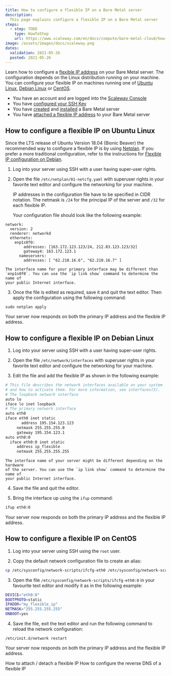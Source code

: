 ```yaml
---
title: How to configure a flexible IP on a Bare Metal server
description:
  This page explains configure a flexible IP on a Bare Metal server
steps:
  - step: TODO
    type: HowToStep
    url: https://www.scaleway.com/en/docs/compute/bare-metal-cloud/how-to/configure-flexible-ip/
image: /assets/images/docs/scaleway.png
dates:
  validation: 2021-05-26
  posted: 2021-05-26
---
```


Learn how to configure a [flexible IP address](/compute/bare-metal-cloud/concepts/#flexible-ip) on your Bare Metal server. The configuration depends on the Linux distribution running on your machine. You can configure your flexible IP on machines running one of [Ubuntu Linux](#how-to-configure-a-flexible-ip-on-ubuntu-linux), [Debian Linux](#how-to-configure-a-flexible-ip-on-debian-linux) or [CentOS](#how-to-configure-a-flexible-ip-on-centos).

<Message type="requirement">

- You have an account and are logged into the [Scaleway Console](https://console.scaleway.com)  
- You have [configured your SSH Key](/console/my-project/how-to/create-ssh-key)
- You have [created](/compute/bare-metal-cloud/how-to/create-server) and [installed](/compute/bare-metal-cloud/how-to/install-server) a Bare Metal server
- You have [attached a flexible IP address](/compute/bare-metal-cloud/how-to/attach-detach-flexible-ip) to your Bare Metal server

</Message>


## How to configure a flexible IP on Ubuntu Linux

Since the LTS release of Ubuntu Version 18.04 (Bionic Beaver) the recommended way to configure a flexible IP is by using [Netplan](https://netplan.io/). If you prefer a more traditional configuration, refer to the instructions for [Flexible IP configuration on Debian](#how-to-configure-a-flexible-ip-on-debian-linux).

1. Log into your server using SSH with a user having super-user rights.

2. Open the file `/etc/netplan/01-netcfg.yaml` with superuser rights in your favorite text editor and configure the networking for your machine.

   <Message type="note">

     IP addresses in the configuration file have to be specified in CIDR
     notation. The netmask is `/24` for the principal IP of the server and `/32`
     for each flexible IP.

   </Message>
   Your configuration file should look like the following example:

  ```
  network:
    version: 2
    renderer: networkd
    ethernets:
      enp1s0f0:
          addresses: [163.172.123.123/24, 212.83.123.123/32]
          gateway4: 163.172.123.1
        nameservers:
          addresses: [ "62.210.16.6", "62.210.16.7" ]
  ```

  <Message type="tip">

    The interface name for your primary interface may be different than
    `enp1s0f0`. You can use the `ip link show` command to determine the name of
    your public Internet interface.

  </Message>

3. Once the file is edited as required, save it and quit the text editor. Then apply
the configuration using the following command: 

  ```
  sudo netplan apply 
  ```

Your server now responds on both the primary IP address and the flexible IP address.

## How to configure a flexible IP on Debian Linux

1. Log into your server using SSH with a user having super-user rights.

2. Open the file `/etc/network/interfaces` with superuser rights in your favorite text editor and configure the networking for your machine.

3. Edit the file and add the flexible IP as shown in the following example:

  ```sh
  # This file describes the network interfaces available on your system
  # and how to activate them. For more information, see interfaces(5).
  # The loopback network interface
  auto lo
  iface lo inet loopback
  # The primary network interface
  auto eth0
  iface eth0 inet static
    	 address 195.154.123.123
  	   netmask 255.255.255.0
  	   gateway 195.154.123.1
  auto eth0:0
    iface eth0:0 inet static
       address ip_flexible
       netmask 255.255.255.255
  ```

  <Message type="note">

    The interface name of your server might be different depending on the hardware
    of the server. You can use the `ip link show` command to determine the name of
    your public Internet interface.

  </Message>

4. Save the file and quit the editor. 

5. Bring the interface up using the `ifup`
command: 
  ```sh 
  ifup eth0:0 
  ```

Your server now responds on both the primary IP address and the flexible IP address.

## How to configure a flexible IP on CentOS

1. Log into your server using SSH using the `root` user.

2. Copy the default network configuration file to create an alias:

  ```sh
  cp /etc/sysconfig/network-scripts/ifcfg-eth0 /etc/sysconfig/network-scripts/ifcfg-eth0:0
  ```

3. Open the file `/etc/sysconfig/network-scripts/ifcfg-eth0:0` in your favourite text editor and modify it as in the following example:

  ```sh
  DEVICE="eth0:0"
  BOOTPROTO=static
  IPADDR="my_flexible_ip"
  NETMASK="255.255.255.255"
  ONBOOT=yes
  ```

4. Save the file, exit the text editor and run the following command to reload the network configuration:

  ```
  /etc/init.d/network restart
  ```
Your server now responds on both the primary IP address and the flexible IP address.

<Navigation title="See Also">
  <PreviousButton to="/compute/bare-metal-cloud/how-to/attach-detach-flexible-ip/">How to attach / detach a flexible IP</PreviousButton>
  <NextButton to="/compute/bare-metal-cloud/how-to/configure-reverse-dns-flexible-ip/">How to configure the reverse DNS of a flexible IP</NextButton>
</Navigation>
